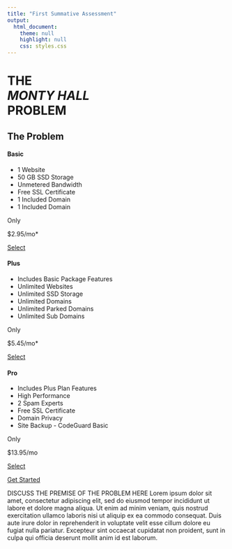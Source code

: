 ```yaml
---
title: "First Summative Assessment"
output:
  html_document:
    theme: null
    highlight: null
    css: styles.css
---
```

<h1>THE<br>*MONTY HALL*<br>PROBLEM</h1>

<div class="monty-title">
<h2> The Problem </h2>
</div>

<section class="section-plans" id="section-plans">
<div class="u-center-text u-margin-bottom-big">
</div>

<div class="row">
<div class="col-1-of-3">
<div class="card">
<div class="card__side card__side--front-1">
<div class="card__title card__title--1">
<i class="fas fa-paper-plane"></i>
<h4 class="card__heading">Basic</h4>
</div>

<div class="card__details">
<ul>
<li>1 Website</li>
<li>50 GB SSD Storage</li>
<li>Unmetered Bandwidth</li>
<li>Free SSL Certificate</li>
<li>1 Included Domain</li>
<li>1 Included Domain</li>
</ul>
</div>
</div>
<div class="card__side card__side--back card__side--back-1">
<div class="card__cta">
<div class="card__price-box">
<p class="card__price-only">Only</p>
<p class="card__price-value">$2.95/mo*</p>
</div>
<a href="#popup" class="btn btn--white">Select</a>
</div>
</div>
</div>
</div>

<div class="col-1-of-3">
<div class="card">
<div class="card__side card__side--front-2">
<div class="card__title card__title--2">
<i class="fas fa-plane"></i>
<h4 class="card__heading">Plus</h4>
</div>

<div class="card__details">
<ul>
<li>Includes Basic Package Features</li>
<li>Unlimited Websites</li>
<li>Unlimited SSD Storage</li>
<li>Unlimited Domains</li>
<li>Unlimited Parked Domains</li>
<li>Unlimited Sub Domains</li>
</ul>
</div>
</div>
<div class="card__side card__side--back card__side--back-2">
<div class="card__cta">
<div class="card__price-box">
<p class="card__price-only">Only</p>
<p class="card__price-value">$5.45/mo*</p>
</div>
<a href="#popup" class="btn btn--white">Select</a>
</div>
</div>
</div>
</div>

<div class="col-1-of-3">
<div class="card">
<div class="card__side card__side--front-3">
<div class="card__title card__title--3">
<i class="fas fa-rocket"></i>
<h4 class="card__heading">Pro</h4>
</div>

<div class="card__details">
<ul>
<li>Includes Plus Plan Features</li>
<li>High Performance</li>
<li>2 Spam Experts</li>
<li>Free SSL Certificate</li>
<li>Domain Privacy</li>
<li>Site Backup - CodeGuard Basic</li>
</ul>
</div>
</div>
<div class="card__side card__side--back card__side--back-3">
<div class="card__cta">
<div class="card__price-box">
<p class="card__price-only">Only</p>
<p class="card__price-value">$13.95/mo</p>
</div>
<a href="#popup" class="btn btn--white">Select</a>
</div>
</div>
</div>
</div>
</div>

<div class="u-center-text u-margin-top-huge">
<a href="#" class="btn btn--green">Get Started</a>
</div>
</section>

<div class="monty-body">
DISCUSS THE PREMISE OF THE PROBLEM HERE Lorem ipsum dolor sit amet, consectetur adipiscing elit, sed do eiusmod tempor incididunt ut labore et dolore magna aliqua. Ut enim ad minim veniam, quis nostrud exercitation ullamco laboris nisi ut aliquip ex ea commodo consequat. Duis aute irure dolor in reprehenderit in voluptate velit esse cillum dolore eu fugiat nulla pariatur. Excepteur sint occaecat cupidatat non proident, sunt in culpa qui officia deserunt mollit anim id est laborum.
</div>
